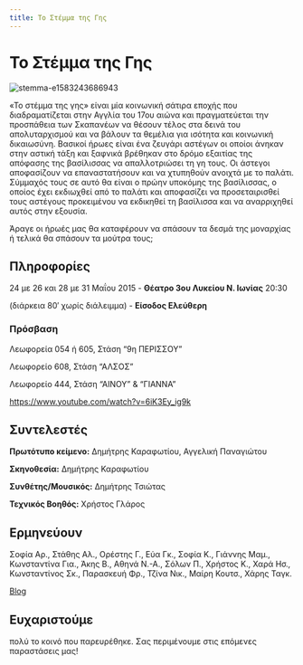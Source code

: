 ```yaml
---
title: Το Στέμμα της Γης
---
```


# Το Στέμμα της Γης

![stemma-e1583243686943](https://github.com/theatrikiopa/theatrikiopa.eu/assets/16403754/0b14930c-1335-425e-8446-364a90c9177e)

«Το στέμμα της γης» είναι μία κοινωνική σάτιρα εποχής που διαδραματίζεται στην Αγγλία του 17ου αιώνα και πραγματεύεται την προσπάθεια των Σκαπανέων να θέσουν τέλος στα δεινά του απολυταρχισμού και να βάλουν τα θεμέλια για ισότητα και κοινωνική δικαιωσύνη. Βασικοί ήρωες είναι ένα ζευγάρι αστέγων οι οποίοι άνηκαν στην αστική τάξη και ξαφνικά βρέθηκαν στο δρόμο εξαιτίας της απόφασης της βασίλισσας να απαλλοτριώσει τη γη τους. Οι άστεγοι αποφασίζουν να επαναστατήσουν και να χτυπηθούν ανοιχτά με το παλάτι. Σύμμαχός τους σε αυτό θα είναι ο πρώην υποκόμης της βασίλισσας, ο οποίος έχει εκδιωχθεί από το παλάτι και αποφασίζει να προσεταιρισθεί τους αστέγους προκειμένου να εκδικηθεί τη βασίλισσα και να αναρριχηθεί αυτός στην εξουσία.

Άραγε οι ήρωές μας θα καταφέρουν να σπάσουν τα δεσμά της μοναρχίας ή τελικά θα σπάσουν τα μούτρα τους;

## Πληροφορίες
24 με 26 και 28 με 31 Μαΐου 2015 - **Θέατρο 3ου Λυκείου Ν. Ιωνίας** 20:30

(διάρκεια 80′ χωρίς διάλειμμα) - **Είσοδος Ελεύθερη**

### Πρόσβαση
Λεωφορεία 054 ή 605, Στάση “9η ΠΕΡΙΣΣΟΥ”

Λεωφορείο 608, Στάση “ΑΛΣΟΣ”

Λεωφορείο 444, Στάση “ΑΙΝΟΥ” & “ΓΙΑΝΝΑ”

https://www.youtube.com/watch?v=6iK3Ey_ig9k

## Συντελεστές
**Πρωτότυπο κείμενο:** Δημήτρης Καραφωτίου, Αγγελική Παναγιώτου

**Σκηνοθεσία:** Δημήτρης Καραφωτίου

**Συνθέτης/Μουσικός:** Δημήτρης Τσιώτας

**Τεχνικός Βοηθός:** Χρήστος Γλάρος

## Ερμηνεύουν
Σοφία Αρ., Στάθης Αλ., Ορέστης Γ., Εύα Γκ., Σοφία Κ., Γιάννης Μαμ., Κωνσταντίνα Για., Άκης Β., Αθηνά Ν.-Α., Σόλων Π., Χρήστος Κ., Χαρά Ησ., Κωνσταντίνος Σκ., Παρασκευή Φρ., Τζίνα Νικ., Μαίρη Κουτσ., Χάρης Ταγκ.

[Blog](http://earthcrowntheatre.blogspot.gr/)

## Ευχαριστούμε 
πολύ το κοινό που παρευρέθηκε. Σας περιμένουμε στις επόμενες παραστάσεις μας!

<ResponsiveYouTube videoId="MVkRmw2opCQ"/>

